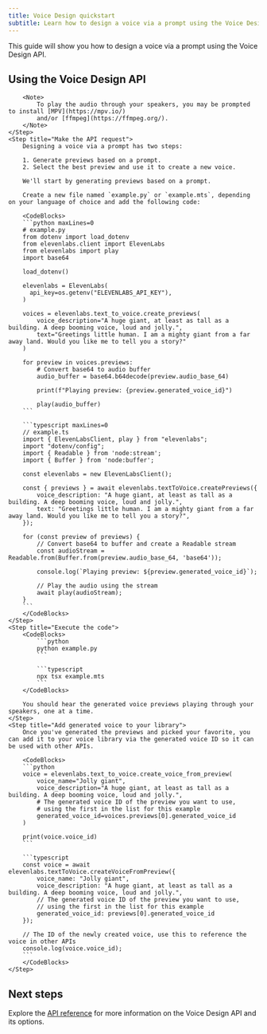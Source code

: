 ```yaml
---
title: Voice Design quickstart
subtitle: Learn how to design a voice via a prompt using the Voice Design API.
---
```


This guide will show you how to design a voice via a prompt using the Voice Design API.

## Using the Voice Design API

<Steps>
    <Step title="Create an API key">
        <Markdown src="/snippets/quickstart-api-key.mdx" />
    </Step>
    <Step title="Install the SDK">
        <Markdown src="/snippets/quickstart-install-sdk.mdx" />

        <Note>
            To play the audio through your speakers, you may be prompted to install [MPV](https://mpv.io/)
            and/or [ffmpeg](https://ffmpeg.org/).
        </Note>
    </Step>
    <Step title="Make the API request">
        Designing a voice via a prompt has two steps:

        1. Generate previews based on a prompt.
        2. Select the best preview and use it to create a new voice.

        We'll start by generating previews based on a prompt.

        Create a new file named `example.py` or `example.mts`, depending on your language of choice and add the following code:

        <CodeBlocks>
        ```python maxLines=0
        # example.py
        from dotenv import load_dotenv
        from elevenlabs.client import ElevenLabs
        from elevenlabs import play
        import base64

        load_dotenv()

        elevenlabs = ElevenLabs(
          api_key=os.getenv("ELEVENLABS_API_KEY"),
        )

        voices = elevenlabs.text_to_voice.create_previews(
            voice_description="A huge giant, at least as tall as a building. A deep booming voice, loud and jolly.",
            text="Greetings little human. I am a mighty giant from a far away land. Would you like me to tell you a story?"
        )

        for preview in voices.previews:
            # Convert base64 to audio buffer
            audio_buffer = base64.b64decode(preview.audio_base_64)

            print(f"Playing preview: {preview.generated_voice_id}")

            play(audio_buffer)
        ```

        ```typescript maxLines=0
        // example.ts
        import { ElevenLabsClient, play } from "elevenlabs";
        import "dotenv/config";
        import { Readable } from 'node:stream';
        import { Buffer } from 'node:buffer';

        const elevenlabs = new ElevenLabsClient();

        const { previews } = await elevenlabs.textToVoice.createPreviews({
            voice_description: "A huge giant, at least as tall as a building. A deep booming voice, loud and jolly.",
            text: "Greetings little human. I am a mighty giant from a far away land. Would you like me to tell you a story?",
        });

        for (const preview of previews) {
            // Convert base64 to buffer and create a Readable stream
            const audioStream = Readable.from(Buffer.from(preview.audio_base_64, 'base64'));

            console.log(`Playing preview: ${preview.generated_voice_id}`);

            // Play the audio using the stream
            await play(audioStream);
        }
        ```
        </CodeBlocks>
    </Step>
    <Step title="Execute the code">
        <CodeBlocks>
            ```python
            python example.py
            ```

            ```typescript
            npx tsx example.mts
            ```
        </CodeBlocks>

        You should hear the generated voice previews playing through your speakers, one at a time.
    </Step>
    <Step title="Add generated voice to your library">
        Once you've generated the previews and picked your favorite, you can add it to your voice library via the generated voice ID so it can be used with other APIs.

        <CodeBlocks>
        ```python
        voice = elevenlabs.text_to_voice.create_voice_from_preview(
            voice_name="Jolly giant",
            voice_description="A huge giant, at least as tall as a building. A deep booming voice, loud and jolly.",
            # The generated voice ID of the preview you want to use,
            # using the first in the list for this example
            generated_voice_id=voices.previews[0].generated_voice_id
        )

        print(voice.voice_id)
        ```

        ```typescript
        const voice = await elevenlabs.textToVoice.createVoiceFromPreview({
            voice_name: "Jolly giant",
            voice_description: "A huge giant, at least as tall as a building. A deep booming voice, loud and jolly.",
            // The generated voice ID of the preview you want to use,
            // using the first in the list for this example
            generated_voice_id: previews[0].generated_voice_id
        });

        // The ID of the newly created voice, use this to reference the voice in other APIs
        console.log(voice.voice_id);
        ```
        </CodeBlocks>
    </Step>

</Steps>

## Next steps

Explore the [API reference](/docs/api-reference/text-to-voice/create-previews) for more information on the Voice Design API and its options.
